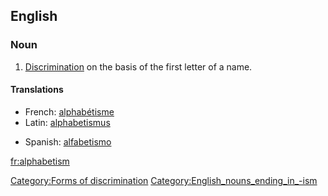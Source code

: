 ==English==
===Noun===
{{wikipedia}}
{{en-noun|-}}

#[[discrimination|Discrimination]] on the basis of the first letter of a name.

====Translations====
{{top}}
*French: [[alphabétisme]] {{m}}
*Latin: [[alphabetismus]] {{m}}
{{mid}}
*Spanish: [[alfabetismo]] {{m}}
{{bottom}}

[[Category:Forms of discrimination]]
[[Category:English_nouns_ending_in_-ism]]
[[fr:alphabetism]]